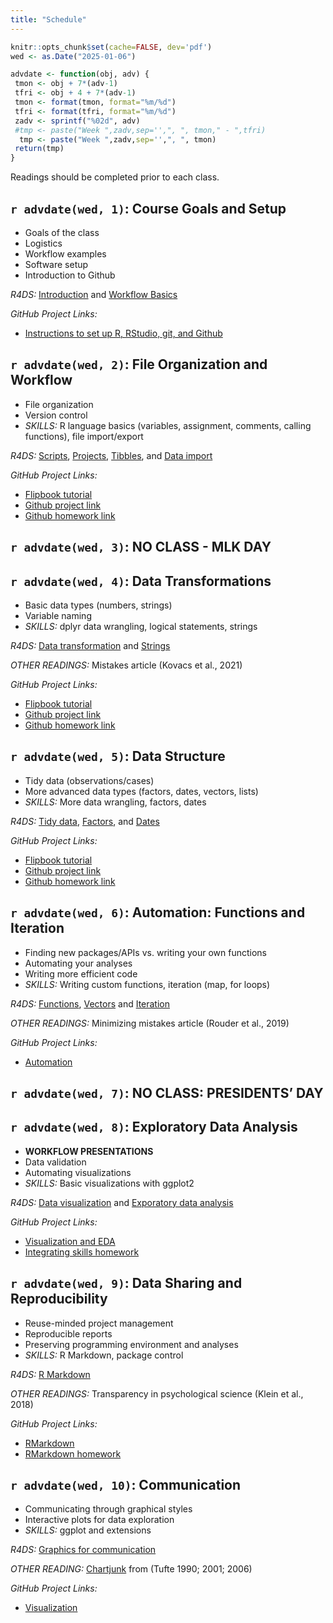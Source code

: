 ```yaml
---
title: "Schedule"
---
```


```r
knitr::opts_chunk$set(cache=FALSE, dev='pdf')
wed <- as.Date("2025-01-06")

advdate <- function(obj, adv) {
 tmon <- obj + 7*(adv-1)
 tfri <- obj + 4 + 7*(adv-1)
 tmon <- format(tmon, format="%m/%d")
 tfri <- format(tfri, format="%m/%d")
 zadv <- sprintf("%02d", adv)
 #tmp <- paste("Week ",zadv,sep='',", ", tmon," - ",tfri)
  tmp <- paste("Week ",zadv,sep='',", ", tmon)
 return(tmp)
}
```


Readings should be completed prior to each class. 

## `r advdate(wed, 1)`: Course Goals and Setup
- Goals of the class
- Logistics
- Workflow examples
- Software setup
- Introduction to Github

*R4DS:* [Introduction](https://r4ds.had.co.nz/introduction.html) and [Workflow Basics](https://r4ds.had.co.nz/workflow-basics.html)

*GitHub Project Links:*

- [Instructions to set up R, RStudio, git, and Github](resources.qmd)

## `r advdate(wed, 2)`: File Organization and Workflow
- File organization 
- Version control
- *SKILLS:* R language basics (variables, assignment, comments, calling functions), file import/export

*R4DS:* [Scripts](https://r4ds.had.co.nz/workflow-scripts.html), [Projects](https://r4ds.had.co.nz/workflow-projects.html),  [Tibbles](https://r4ds.had.co.nz/tibbles.html), and [Data import](https://r4ds.had.co.nz/data-import.html)

*GitHub Project Links:*

- [Flipbook tutorial](https://psych-259-data-science-2022.github.io/259-langbasics-importing/#1)
- [Github project link](https://github.com/psych-259-data-science-2022/259-langbasics-importing)
- [Github homework link](https://github.com/psych-259-data-science-2022/259-langbasics-importing-hw)

##  `r advdate(wed, 3)`: NO CLASS - MLK DAY

##  `r advdate(wed, 4)`: Data Transformations
- Basic data types (numbers, strings)
- Variable naming
- *SKILLS:* dplyr data wrangling, logical statements, strings

*R4DS:* [Data transformation](https://r4ds.had.co.nz/transform.html) and [Strings](https://r4ds.had.co.nz/strings.html)

*OTHER READINGS:* Mistakes article (Kovacs et al., 2021)

*GitHub Project Links:*

- [Flipbook tutorial](https://psych-259-data-science-2022.github.io/259-data-transformations/#1)
- [Github project link](https://github.com/psych-259-data-science-2022/259-data-transformations)
- [Github homework link](https://github.com/psych-259-data-science-2022/259-data-transformations-hw)

##  `r advdate(wed, 5)`: Data Structure
- Tidy data (observations/cases)
- More advanced data types (factors, dates, vectors, lists)
- *SKILLS:* More data wrangling, factors, dates

*R4DS:* [Tidy data](https://r4ds.had.co.nz/tidy-data.html), [Factors](https://r4ds.had.co.nz/factors.html), and [Dates](https://r4ds.had.co.nz/dates-and-times.html)

*GitHub Project Links:*

- [Flipbook tutorial](https://psych-259-data-science-2022.github.io/259-data-structure/#1)
- [Github project link](https://github.com/psych-259-data-science-2022/259-data-structure)
- [Github homework link](https://github.com/psych-259-data-science-2022/259-data-structure-hw)

##  `r advdate(wed, 6)`: Automation: Functions and Iteration
- Finding new packages/APIs vs. writing your own functions
- Automating your analyses
- Writing more efficient code
- *SKILLS:* Writing custom functions, iteration (map, for loops)

*R4DS:* [Functions](https://r4ds.had.co.nz/functions.html), [Vectors](https://r4ds.had.co.nz/vectors.html) and [Iteration](https://r4ds.had.co.nz/iteration.html)

*OTHER READINGS:* Minimizing mistakes article (Rouder et al., 2019)

*GitHub Project Links:*

- [Automation](https://github.com/psych-259-data-science-2022/259-automation)

##  `r advdate(wed, 7)`: NO CLASS: PRESIDENTS' DAY

##  `r advdate(wed, 8)`: Exploratory Data Analysis
- **WORKFLOW PRESENTATIONS**
- Data validation
- Automating visualizations 
- *SKILLS:* Basic visualizations with ggplot2

*R4DS:* [Data visualization](https://r4ds.had.co.nz/data-visualisation.html) and [Exporatory data analysis](https://r4ds.had.co.nz/exploratory-data-analysis.html)

*GitHub Project Links:*

- [Visualization and EDA](https://github.com/psych-259-data-science-2022/259-exploratory-data-analysis)
- [Integrating skills homework](https://github.com/psych-259-data-science-2022/259-integrating-skills-hw)

##  `r advdate(wed, 9)`: Data Sharing and Reproducibility
- Reuse-minded project management
- Reproducible reports
- Preserving programming environment and analyses
- *SKILLS:* R Markdown, package control

*R4DS:* [R Markdown](https://r4ds.had.co.nz/r-markdown.html)

*OTHER READINGS:* Transparency in psychological science (Klein et al., 2018)

*GitHub Project Links:*

- [RMarkdown](https://github.com/psych-259-data-science-2022/259-rmarkdown)
- [RMarkdown homework](https://github.com/psych-259-data-science-2022/259-rmarkdown-hw)

##  `r advdate(wed, 10)`: Communication
- Communicating through graphical styles
- Interactive plots for data exploration
- *SKILLS:* ggplot and extensions

*R4DS:* [Graphics for communication](https://r4ds.had.co.nz/graphics-for-communication.html)

*OTHER READING:* [Chartjunk](https://www.edwardtufte.com/bboard/q-and-a-fetch-msg?msg_id=00040Z) from (Tufte 1990; 2001; 2006)

*GitHub Project Links:*

- [Visualization](https://github.com/psych-259-data-science-2022/259-visualization-communication)